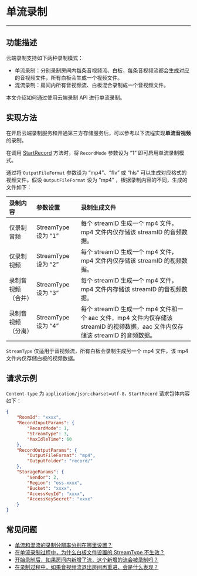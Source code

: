 # 单流录制
---
## 功能描述

云端录制支持如下两种录制模式：

* 单流录制：分别录制房间内每条音视频流、白板，每条音视频流都会生成对应的音视频文件，所有白板会生成一个视频文件。
* 混流录制：房间内所有音视频流、白板混合录制成一个音视频文件。

本文介绍如何通过使用云端录制 API 进行单流录制。

## 实现方法

在开启云端录制服务和开通第三方存储服务后，可以参考以下流程实现**单流音视频**的录制。

在调用 [StartRecord](/cloud-recording-server/start) 方法时，将 `RecordMode` 参数设为 “1” 即可启用单流录制模式。

通过将 `OutputFileFormat` 参数设为 “mp4”、“flv” 或 “hls” 可以生成对应格式的视频文件。假设 `OutputFileFormat` 设为 “mp4” ，根据录制内容的不同，生成的文件如下：

|录制内容|参数设置|录制生成文件|
|:----|:----|:----|
|仅录制音频| StreamType 设为 “1”|每个 streamID 生成一个 mp4 文件，mp4 文件内仅存储该 streamID 的音频数据。|
|仅录制视频| StreamType 设为 “2”|每个 streamID 生成一个 mp4 文件，mp4 文件内仅存储该 streamID 的视频数据。|
|录制音视频（合并）| StreamType 设为 “3”|每个 streamID 生成一个 mp4 文件，mp4 文件内存储该 streamID 的音视频数据。|
|录制音视频（分离）| StreamType 设为 “4”|每个 streamID 生成一个 mp4 文件和一个 aac 文件，mp4 文件内仅存储该 streamID 的视频数据，aac 文件内仅存储该 streamID 的音频数据。|

<Warning title="注意">

`StreamType` 仅适用于音视频流，所有白板会录制生成另一个 mp4 文件，该 mp4 文件内仅存储白板的视频数据。

</Warning>


## 请求示例

`Content-type` 为 `application/json;charset=utf-8，StartRecord` 请求包体内容如下：

```json
{
	"RoomId": "xxxx",
	"RecordInputParams": {
		"RecordMode": 1,
		"StreamType": 3,
		"MaxIdleTime": 60
	},
	"RecordOutputParams": {
		"OutputFileFormat": "mp4",
		"OutputFolder": "record/"
	},
	"StorageParams": {
		"Vendor": 2,
		"Region": "oss-xxxx",
		"Bucket": "xxxx",
		"AccessKeyId": "xxxx",
		"AccessKeySecret": "xxxx"
	}
}
```

## 常见问题

- [单流和混流的录制分辨率分别在哪里设置？](https://doc-zh.zego.im/faq/record_solution)
- [在单流录制过程中，为什么白板文件设置的 StreamType 不生效？](https://doc-zh.zego.im/faq/stream_type_invalid)
- [开始录制后，如果房间内新增了流，这个新增的流会被录制吗？](https://doc-zh.zego.im/faq/new_stream)
- [在录制过程中，如果音视频流退出房间再重进，会是什么表现？](https://doc-zh.zego.im/faq/Enter_after_exit)

